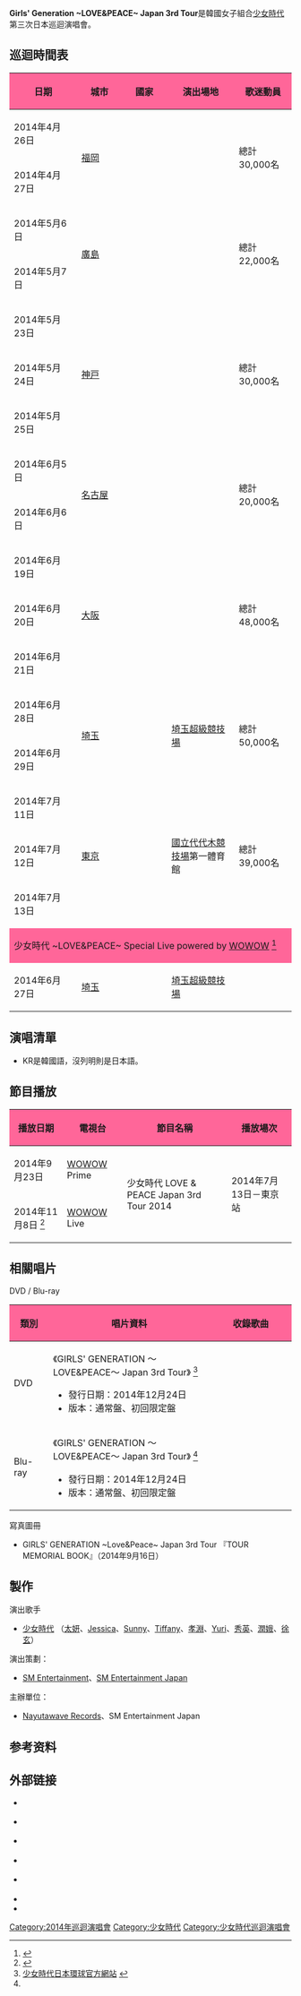 {{Infobox concert tour
| concert_tour_name     = 少女時代第三次日本巡迴演唱會 <br> ~LOVE&PEACE~
| image                 = 
| image_caption         = 
| artist                = [[少女時代|少女時代]]
| location              = {{JPN}} 17
| album                 = 《[[Love_&_Peace_(少女時代專輯)|LOVE & PEACE]]》
| start_date            = 2014年4月26日
| end_date              = 2014年7月13日
| number_of_legs        = 3
| number_of_shows       = 17
| last_tour             = [[GIRLS'_GENERATION_World_Tour_-Girls_&_Peace-|GIRLS' GENERATION World Tour -Girls & Peace-]] <br /> (2013–2014)
| this_tour             = '''Girls' Generation ~LOVE&PEACE~ Japan 3rd Tour''' <br /> (2014)
| next_tour             = [[GIRLS'_GENERATION_'THE_BEST_LIVE'_at_TOKYO_DOME|GIRLS' GENERATION 'THE BEST LIVE' at TOKYO DOME]] <br /> (2014)
}}

'''Girls' Generation ~LOVE&PEACE~ Japan 3rd Tour'''是韓國女子組合[[少女時代|少女時代]]第三次日本巡迴演唱會。

== 巡迴時間表 ==
{| class=wikitable style=text-align:center; width=70%
! style="background:#FF6699; width:15%"| 日期
! style="background:#FF6699; width:10%"| 城市
! style="background:#FF6699; width:10%"| 國家
! style="background:#FF6699; width:15%"| 演出場地
! style="background:#FF6699; width:10%"| 歌迷動員
|- 
| 2014年4月26日
|rowspan=2| [[福岡|福岡]]
|rowspan=17| {{JPN}}
|rowspan=2| {{link-ja|福岡海洋會展中心|マリンメッセ福岡}}
|rowspan=2| 總計30,000名
|-
| 2014年4月27日 
|-
| 2014年5月6日
|rowspan=2| [[廣島|廣島]]
|rowspan=2| {{link-ja|廣島綠色競技場|広島県立総合体育館}}
|rowspan=2| 總計22,000名
|-
| 2014年5月7日
|-
| 2014年5月23日
|rowspan=3| [[神戸|神戸]]
|rowspan=3| {{link-ja|世界紀念體育館|ワールド記念ホール}}
|rowspan=3| 總計30,000名
|-
| 2014年5月24日
|-
| 2014年5月25日
|-
| 2014年6月5日
|rowspan=2| [[名古屋|名古屋]]
|rowspan=2| {{link-ja|名古屋市綜合體育館|名古屋市総合体育館}}
|rowspan=2| 總計20,000名
|-
| 2014年6月6日
|-
| 2014年6月19日 
|rowspan=3| [[大阪市|大阪]]
|rowspan=3| {{link-ja|大阪城劇場|大阪城ホール}}
|rowspan=3| 總計48,000名
|-
| 2014年6月20日
|-
| 2014年6月21日
|-
| 2014年6月28日
|rowspan=2| [[埼玉縣|埼玉]]
|rowspan=2| [[埼玉超級競技場|埼玉超級競技場]]
|rowspan=2| 總計50,000名
|-
| 2014年6月29日
|-
| 2014年7月11日 
|rowspan=3| [[東京|東京]]
|rowspan=3| [[國立代代木競技場|國立代代木競技場]]第一體育館
|rowspan=3| 總計39,000名
|-
| 2014年7月12日
|-
| 2014年7月13日
|-
! style="background:#FF6699" colspan=5| 少女時代 ~LOVE&PEACE~ Special Live powered by [[WOWOW|WOWOW]] <ref>{{cite web |language=ja |url=http://www.universal-music.co.jp/girlsgeneration/news/2014/05/22 |title=少女時代×WOWOWスペシャルライブ開催決定 |publisher=少女時代日本環球官網 |date=2014-05-22 |accessdate=2014-08-07 |archive-date=2014-12-20 |archive-url=https://web.archive.org/web/20141220161235/http://www.universal-music.co.jp/girlsgeneration/news/2014/05/22 |dead-url=no }}</ref>
|-
| 2014年6月27日
| [[埼玉縣|埼玉]]
| {{JPN}}
| [[埼玉超級競技場|埼玉超級競技場]]
|align="center"| 
|}

== 演唱清單 ==
* KR是韓國語，沒列明則是日本語。
{{hidden
| headercss = background: #FF6699; font-size: 100%; width: 65%;
| contentcss = text-align: left; font-size: 100%; width: 65%;
| header = 3rd Tour 
| content =
- VCR #1：Opening -
* motorcycle
* Gossip Girls
* [[GALAXY_SUPERNOVA|GALAXY SUPERNOVA]]
* [[Flower_Power_(少女時代單曲)|FLOWER POWER]]
- Mnet：自我介紹 -
* you-aholic_Acoustic + Original Ver.
* Karma Butterfly
* THE GREAT ESCAPE
- VCR #2 - 
* LIPS
* My oh My
* DO THE CATWALK_Remix Ver.
- VCR #3 - 
* リンガ・フランカ (Lingua Franca)
* Europa <small>(KR)</small>
* [[GIRLS'_GENERATION_Ⅱ_～Girls_&_Peace～|Girls & Peace]]
- VCR #4 - 
* Time Machine
* Not Alone
- Mnet - 
* ALL MY LOVE IS FOR YOU_Acoustic Ver.
- VCR #5 - 
* [[Genie_(單曲)|GENIE]]
* [[PAPARAZZI|PAPARAZZI]]
* Mr.Mr.
- VCE #6 - 
* BEEP BEEP
* FLYERS
* [[Gee_(單曲)|Gee]]
* [[LOVE&GIRLS|LOVE&GIRLS]]
- Mnet -
* Everyday Love
- VCR #7 - <br/>
- Encore -
* [[Mr._Taxi/Run_Devil_Run|MR.TAXI]]
* [[I_GOT_A_BOY|I GOT A BOY]] <small>(KR)</small>
* blue jeans
- Mnet - <br/>
- [[徐玄|徐玄]]生日慶祝Party -（6月28日）
* Stay Girls
}}

{{hidden
| headercss = background: #FF6699; font-size: 100%; width: 65%;
| contentcss = text-align: left; font-size: 100%; width: 65%;
| header = Special Live powered by WOWOW 
| content =
- VCR #1：Opening -
* motorcycle
* Gossip Girls
* [[GALAXY_SUPERNOVA|GALAXY SUPERNOVA]]
- Mnet：自我介紹 -
* you-aholic_Acoustic + Original Ver.
* Karma Butterfly
* THE GREAT ESCAPE
- VCR #2 -
* Time Machine
- Mnet - 
* Not Alone
- VCR #3 - 
* [[Genie_(單曲)|GENIE]]
* [[PAPARAZZI|PAPARAZZI]]
* Hoot
- VCE #4 -
* FLYERS
* [[Gee_(單曲)|Gee]]
* Kissing You
* 
- Mnet -
* Everyday Love
- VCR #5 - <br/>
- Encore -
* [[Mr._Taxi/Run_Devil_Run|MR.TAXI]]
* [[I_GOT_A_BOY|I GOT A BOY]] <small>(KR)</small>
- Mnet -
* Stay Girls
}}

== 節目播放 ==
{| class=wikitable style=text-align:center; width=70%
! style="background:#FF6699"| 播放日期
! style="background:#FF6699"| 電視台
! style="background:#FF6699"| 節目名稱
! style="background:#FF6699"| 播放場次
|-
| 2014年9月23日 || [[WOWOW|WOWOW]] Prime ||rowspan=2| 少女時代 LOVE & PEACE Japan 3rd Tour 2014 ||rowspan=2| 2014年7月13日－東京站
|-
| 2014年11月8日 <ref>{{cite web |language=ja |url=http://www.wowow.co.jp/music/gg/ |title=少女時代 JAPAN TOUR 一挙放送! |publisher=[[WOWOW|WOWOW]] |date=2014-11-08 |accessdate=2014-11-07 |archive-date=2014-11-01 |archive-url=https://web.archive.org/web/20141101013128/http://www.wowow.co.jp/music/gg/ |dead-url=no }}</ref>  || [[WOWOW|WOWOW]] Live
|}

== 相關唱片 ==
; DVD / Blu-ray
{|class=wikitable width=70%
! style="background:#FF6699" width="75px"| 類別
! style="background:#FF6699" width="450px"| 唱片資料
! style="background:#FF6699" width="250px"| 收錄歌曲
|-
! DVD
| 《GIRLS' GENERATION ～LOVE&PEACE～ Japan 3rd Tour》 <ref name="dvd">[http://www.universal-music.co.jp/girlsgeneration/products/upbh-29046/ 少女時代日本環球官方網站] {{Wayback|url=http://www.universal-music.co.jp/girlsgeneration/products/upbh-29046/ |date=20141223205317 }} {{ja}}</ref>
* 發行日期：2014年12月24日
* 版本：通常盤、初回限定盤
|rowspan=2 style="font-size: 85%;"|
{{hidden|曲目|
# motorcycle
# Gossip Girls 
# GALAXY SUPERNOVA
# FLOWER POWER
# '''Mnet'''
# you-aholic
# Karma Butterfly 
# THE GREAT ESCAPE
# '''VCR'''
# LIPS
# My oh My
# DO THE CATWALK
# '''VCR'''
# リンガ・フランカ 
# Europa
# Girls & Peace
# '''VCR'''
# Time Machine
# Not Alone
# '''Mnet'''
# ALL MY LOVE IS FOR YOU
# '''VCR'''
# GENIE 
# PAPARAZZI
# Mr.Mr.
# '''VCR'''
# BEEP BEEP
# FLYERS
# Gee
# LOVE & GIRLS
# '''Mnet'''
# Everyday Love
# '''VCR'''
# MR.TAXI 
# I GOT A BOY
# blue jeans
# '''Mnet'''
# Stay Girls
* 初回限定盤收錄
# Tour Diary Documentary “2014 Tour Final Day” }}
|-
! Blu-ray
| 《GIRLS' GENERATION ～LOVE&PEACE～ Japan 3rd Tour》 <ref name="dvd" />
* 發行日期：2014年12月24日
* 版本：通常盤、初回限定盤
|}

; 寫真圖冊
* GIRLS' GENERATION ~Love&Peace~ Japan 3rd Tour 『TOUR MEMORIAL BOOK』（2014年9月16日）

== 製作 ==
; 演出歌手
* [[少女時代|少女時代]] （[[太妍|太妍]]、[[鄭秀妍|Jessica]]、[[李順圭|Sunny]]、[[黃美英|Tiffany]]、[[金孝淵|孝淵]]、[[權俞利|Yuri]]、[[秀英_(少女时代)|秀英]]、[[潤娥|潤娥]]、[[徐玄|徐玄]]）
; 演出策劃：
* [[SM_Entertainment|SM Entertainment]]、[[SM_Entertainment|SM Entertainment Japan]]
; 主辦單位：
* [[環球音樂_(日本)|Nayutawave Records]]、SM Entertainment Japan

== 参考资料 ==
{{reflist|2}}

== 外部链接 ==
* {{official|girlsgeneration.smtown.com/ 少女時代韓國}} {{ko}}
* {{official|www.universal-music.co.jp/girlsgeneration 少女時代日本環球}}  {{ja}}
* {{official|www.girls-generation.jp 少女時代日本}}  {{ja}}
* {{official|www.smtown.com/ 經紀公司 SM Entertainment}} {{ko}}
* {{official|www.universal-music.co.jp/ 日本環球}} {{ja}}
* {{Youtube|user=girlsgeneration|少女時代}}
* {{Facebook|girlsgeneration|少女時代}}

{{少女時代}}
{{SM Entertainment}}

[[Category:2014年巡迴演唱會|Category:2014年巡迴演唱會]]
[[Category:少女時代|Category:少女時代]]
[[Category:少女時代巡迴演唱會|Category:少女時代巡迴演唱會]]